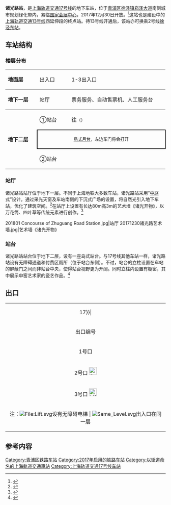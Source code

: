 {{noteTA 
|G1 =Railway}}
{{SH Future infrastructure}}
{{Infobox station
|name = 诸光路
|eng_name = Zhuguang Road
|symbol_right =
|linecolour = {{上海地铁颜色|13|yes}}
|linecolour2 = {{上海地铁颜色|17|yes}}
|image = 20171230诸光路站站台.jpg
|caption = 诸光路站17号线站台
|other_name = 
|country = {{PRC}}
|borough = [[上海市|上海市]][[青浦区|青浦区]][[徐泾镇|徐泾镇]]
|address = [[崧泽高架路|崧泽大道]]与[[诸光路|诸光路]]交叉口
|coordinates = {{coord|31.19343|N|121.28806|E|type:railwaystation}}
|elevation = 
|owned = [[上海申通地铁集团|上海申通地铁集团]]
|operator = [[上海地铁|上海地铁]]
|lines = {{上海地铁线路名|13|SL}}（建设中）<br/>{{上海地铁线路名|17|SL}}
|distance = 
|platform = {{上海地铁线路名|17|S}}：1個[[島式月台|島式月台]]
|tracks = 2条
|bus_routes = 
|bus_stands = 
|connections = 
|structure = 地下车站
|hall = 地下站厅
|depth = 
|levels = 
|interchange = 
|exits = 3个
|architect = 
|architectural_style = 
|colour = 
|type = 
|status = {{上海地铁线路名|17|S}}：运营中<br/>{{上海地铁线路名|13|S}}：建设中
|code = 
|classification = 
|website = 
|built = 
|opened = {{上海地铁线路名|17|S}}：{{Start date|2017|12|30|df=y}}
|closed = 
|former = 
|pass_year = 
|passengers = 
|pass_system = 
|pass_rank = 
|mpassengers = 
|trains = 
|station_hours = 
|hours = 
|first = 往{{上海地铁起讫站|17|L}}：6:03<br/>往{{上海地铁起讫站|17|R}}：6:18
|last = 往{{上海地铁起讫站|17|L}}：22:33<br/>往{{上海地铁起讫站|17|R}}：22:37
|adjacent = {{Adjacent stations|system=上海地铁
|line1=13|right1=运乐路|type1=建设中
|line2=17|left2=虹桥火车站|right2=蟠龙路}}
}}
'''诸光路站'''，是[[上海轨道交通17号线|上海轨道交通17号线]]的地下车站，位于[[青浦区|青浦区]][[徐泾镇|徐泾镇]][[崧泽高架路|崧泽大道]]南侧城市规划绿化带内，紧临[[國家會展中心（上海）|国家会展中心]]，2017年12月30日开放。<ref name="eastday">{{Cite web |url=http://sh.sina.com.cn/zimeiti/2017-12-27/detail-ifypxmsr1120479.shtml |title=9号线三期 17号线 12月30日载客试运营 |accessdate=2017-12-30 |archive-date=2017-12-27 |archive-url=https://web.archive.org/web/20171227122513/http://sh.sina.com.cn/zimeiti/2017-12-27/detail-ifypxmsr1120479.shtml |dead-url=yes }}</ref>这站也是建设中的[[上海轨道交通13号线|上海轨道交通13号线]]西延伸段的终点站。待13号线开通后，该站亦可换乘2号线[[徐泾东站|徐泾东站]]。

== 车站结构 ==
=== 楼层分布 ===
{|cellspacing=0 cellpadding=3
|style="border-top:solid 1px gray;border-bottom:solid 1px gray;" width=100|'''地面层'''
|style="border-top:solid 1px gray;border-bottom:solid 1px gray;" width=100|出入口
|style="border-top:solid 1px gray;border-bottom:solid 1px gray;" width=350|1-3出入口
|-
|style="border-bottom:solid 1px gray;"|'''地下一层'''
|style="border-bottom:solid 1px gray;"|站厅
|style="border-bottom:solid 1px gray;"|票务服务、自动售票机、人工服务台
|-
|style="border-bottom:solid 1px gray;" rowspan=3|'''地下二层'''
|①站台
|{{arrow|L}} {{上海地铁线路名|17}}往{{站|东方绿舟}}<small>（{{站|蟠龙路}}）</small>
|-
|style="border-top:solid 2px black;border-right:solid 2px black;border-left:solid 2px black;border-bottom:solid 2px black;" colspan=2|<center><small>[[島式月台|島式月台]]，左边车门将会打开</small></center>
|-
|style="border-bottom:solid 1px gray;"|②站台
|style="border-bottom:solid 1px gray;"|{{split text|{{0|{{arrow|R}}}} {{上海地铁线路名|17}}往{{站|虹桥火车站}}<small>（终点站）</small>|{{arrow|R}}}}
|}

===站厅===
诸光路站站厅位于地下一层。不同于上海地铁大多数车站，诸光路站采用“[[中庭|中庭]]式”设计。通过采光天窗及车站南侧的下沉式广场的设置，将自然光引入地下车站，优化了建筑空间。<ref>{{cite web|title=17号线诸光路站大中庭引入自然光 让地下宛如地面|url=http://hot.online.sh.cn/content/2017-10/29/content_8661434.htm}}</ref>在站厅上设置有长达80m高3m的艺术墙《诸光开物》，以万花筒、四叶草等传统元素进行创作。<ref>{{cite web|title=上海：17号线即将开通 带你穿越乡野美景|url=http://www.zhjs.cc/portal.php?mod=view&aid=49026|website=中华建设|access-date=2018-01-02|archive-url=https://web.archive.org/web/20180102191532/http://www.zhjs.cc/portal.php?mod=view&aid=49026|archive-date=2018-01-02|dead-url=yes}}</ref> 

<gallery>
201801 Concourse of Zhuguang Road Station.jpg|站厅
20171230诸光路艺术墙.jpg|艺术墙《诸光开物》
</gallery>

===站台===
诸光路站站台位于地下二层，设有一座岛式站台。与17号线其他车站一样，诸光路站设有无障碍通道和付费区厕所（位于站台东侧）。不过，站台的立柱设置在车站的屏蔽门之间而非站台中央，使得站台视野更为开阔。同时立柱内设置有橱窗，其中展示申窑艺术家的瓷艺作品。<ref>{{cite web|title=申窑艺术家瓷艺作品进驻青浦地铁17号线诸光路站|url=https://news.artron.net/20171208/n974272.html|accessdate=2017-12-30|archive-date=2017-12-30|archive-url=https://web.archive.org/web/20171230230405/https://news.artron.net/20171208/n974272.html|dead-url=no}}</ref>
{{multiple image|align=right|direction=vertical|width=220
|image1=20171230诸光路站屏蔽门.jpg|caption1=屏蔽门之间展示的申窑艺术品
}}
{{multiple image|align=center|width=650|direction=vertical
|image1=201801 Platform Panorama of Zhuguang Road Station.jpg|caption1=<center>站台全景</center>
}}

==出口==
{| class="wikitable"
|colspan=4 align="center" bgcolor={{上海地铁颜色|17}}|
|-
! 出口编号 !! 建议前往目的地 !! 照片
|-
| 1号口 || [[上海崧泽高架路|崧泽大道]] || 
|-
| 2号口 [[File:Same_Level.svg|24px]] || 诸光路 || [[File:201801_Exit_2_of_Zhuguang_Road_Station.jpg|200px]]
|-
| 3号口 [[File:Lift.svg|24px]] || 蟠秀路 || 
|-
|colspan="3" bgcolor="#EEEEEE"|注：[[File:Lift.svg|File:Lift.svg]]设有无障碍电梯 | [[File:Same_Level.svg|alt=]]出入口在同一层
|}

== 参考内容 ==
{{commonscat|Zhuguang Road Station}}
{{reflist}}

{{上海轨道交通13号线车站}}
{{上海轨道交通17号线车站}}
[[Category:青浦区铁路车站|Category:青浦区铁路车站]]
[[Category:2017年启用的铁路车站|Category:2017年启用的铁路车站]]
[[Category:以街道命名的上海軌道交通車站|Category:以街道命名的上海軌道交通車站]]
[[Category:上海轨道交通17号线车站|Category:上海轨道交通17号线车站]]
